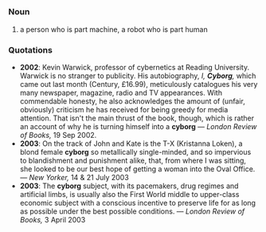 =={{en}}==
===Noun===
# a person who is part machine, a robot who is part human

===Quotations===
*'''2002''': Kevin Warwick, professor of cybernetics at Reading University. Warwick is no stranger to publicity. His autobiography, ''I, '''Cyborg''','' which came out last month (Century, £16.99), meticulously catalogues his very many newspaper, magazine, radio and TV appearances. With commendable honesty, he also acknowledges the amount of (unfair, obviously) criticism he has received for being greedy for media attention. That isn't the main thrust of the book, though, which is rather an account of why he is turning himself into a '''cyborg''' &mdash; ''London Review of Books,'' 19 Sep 2002.
*'''2003''': On the track of John and Kate is the T-X (Kristanna Loken), a blond female '''cyborg''' so metallically single-minded, and so impervious to blandishment and punishment alike, that, from where I was sitting, she looked to be our best hope of getting a woman into the Oval Office. &mdash; ''New Yorker,'' 14 &amp; 21 July 2003
*'''2003''': The '''cyborg''' subject, with its pacemakers, drug regimes and artificial limbs, is usually also the First World middle to upper-class economic subject with a conscious incentive to preserve life for as long as possible under the best possible conditions. &mdash; ''London Review of Books,'' 3 April 2003